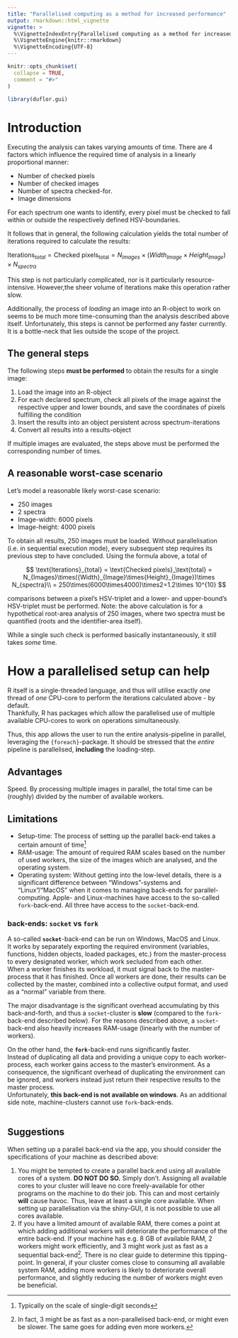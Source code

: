 ---
title: "Parallelised computing as a method for increased performance"
output: rmarkdown::html_vignette
vignette: >
  %\VignetteIndexEntry{Parallelised computing as a method for increased performance}
  %\VignetteEngine{knitr::rmarkdown}
  %\VignetteEncoding{UTF-8}
---

```{r, include = FALSE}
knitr::opts_chunk$set(
  collapse = TRUE,
  comment = "#>"
)
```

```{r setup}
library(duflor.gui)
```

# Introduction

Executing the analysis can takes varying amounts of time. There are 4 factors which influence the required time of analysis in a linearly proportional manner:

-   Number of checked pixels
-   Number of checked images
-   Number of spectra checked-for.
-   Image dimensions

For each spectrum one wants to identify, every pixel must be checked to fall within or outside the respectively defined HSV-boundaries.

It follows that in general, the following calculation yields the total number of iterations required to calculate the results:

$\text{Iterations}_{total} = \text{Checked pixels}_\text{total} = N_{Images}\times({Width}_{Image}\times{Height}_{Image})\times N_{spectra}$

This step is not particularly complicated, nor is it particularly resource-intensive. However,the sheer volume of iterations make this operation rather slow.

Additionally, the process of *loading* an image into an R-object to work on seems to be much more time-consuming than the analysis described above itself. Unfortunately, this steps is cannot be performed any faster currently. It is a bottle-neck that lies outside the scope of the project.

## The general steps

The following steps **must be performed** to obtain the results for a single image:

1.  Load the image into an R-object
2.  For each declared spectrum, check all pixels of the image against the respective upper and lower bounds, and save the coordinates of pixels fulfilling the condition
3.  Insert the results into an object persistent across spectrum-iterations
4.  Convert all results into a results-object

If multiple images are evaluated, the steps above must be performed the corresponding number of times.

## A reasonable worst-case scenario

Let's model a reasonable likely worst-case scenario:

-   250 images
-   2 spectra
-   Image-width: 6000 pixels
-   Image-height: 4000 pixels

To obtain all results, 250 images must be loaded. Without parallelisation (i.e. in sequential execution mode), every subsequent step requires its previous step to have concluded. Using the formula above, a total of

$$
\text{Iterations}_{total} = \text{Checked pixels}_\text{total} = N_{Images}\times({Width}_{Image}\times{Height}_{Image})\times N_{spectra}\\
 = 250\times(6000\times4000)\times2=1.2\times 10^{10}
$$

comparisons between a pixel's HSV-triplet and a lower- and upper-bound's HSV-triplet must be performed. Note: the above calculation is for a hypothetical root-area analysis of 250 images, where two spectra must be quantified (roots and the identifier-area itself).

While a single such check is performed basically instantaneously, it still takes *some* time.

# How a parallelised setup can help

R itself is a single-threaded language, and thus will utilise exactly *one* thread of *one* CPU-core to perform the iterations calculated above - by default.\
Thankfully, R has packages which allow the parallelised use of multiple available CPU-cores to work on operations simultaneously.

Thus, this app allows the user to run the entire analysis-pipeline in parallel, leveraging the `{foreach}`-package. It should be stressed that the *entire* pipeline is parallelised, **including** the loading-step.

## Advantages

Speed. By processing multiple images in parallel, the total time can be (roughly) divided by the number of available workers.

## Limitations

-   Setup-time: The process of setting up the parallel back-end takes a certain amount of time[^1]
-   RAM-usage: The amount of required RAM scales based on the number of used workers, the size of the images which are analysed, and the operating system.
-   Operating system: Without getting into the low-level details, there is a significant difference between "Windows"-systems and "Linux"/"MacOS" when it comes to managing back-ends for parallel-computing. Apple- and Linux-machines have access to the so-called `fork`-back-end. All three have access to the `socket`-back-end.

[^1]: Typically on the scale of single-digit seconds

### back-ends: `socket` vs `fork`

A so-called **`socket`**-back-end can be run on Windows, MacOS and Linux.\
It works by separately exporting the required environment (variables, functions, hidden objects, loaded packages, etc.) from the master-process to every designated worker, which work secluded from each other.\
When a worker finishes its workload, it must signal back to the master-process that it has finished. Once all workers are done, their results can be collected by the master, combined into a collective output format, and used as a "normal" variable from there.

The major disadvantage is the significant overhead accumulating by this back-and-forth, and thus a `socket`-cluster is **slow** (compared to the `fork`-back-end described below). For the reasons described above, a `socket`-back-end also heavily increases RAM-usage (linearly with the number of workers).

On the other hand, the **`fork`**-back-end runs significantly faster.\
Instead of duplicating all data and providing a unique copy to each worker-process, each worker gains access to the master's environment. As a consequence, the significant overhead of duplicating the environment can be ignored, and workers instead just return their respective results to the master process.\
Unfortunately, **this back-end is not available on windows**. As an additional side note, machine-clusters cannot use `fork`-back-ends.\
\

## Suggestions

When setting up a parallel back-end via the app, you should consider the specifications of your machine as described above:

1.  You might be tempted to create a parallel back.end using all available cores of a system. **DO NOT DO SO.** Simply don't. Assigning all available cores to your cluster will leave no core freely-available for other programs on the machine to do their job. This can and most certainly **will** cause havoc. Thus, leave at least a single core available. When setting up parallelisation via the shiny-GUI, it is not possible to use all cores available.
2.  If you have a limited amount of available RAM, there comes a point at which adding additional workers will deteriorate the performance of the entire back-end. If your machine has e.g. 8 GB of available RAM, 2 workers might work efficiently, and 3 might work just as fast as a sequential back-end[^2]. There is no clear guide to determine this tipping-point. In general, if your cluster comes close to consuming all available system RAM, adding more workers is likely to deteriorate overall performance, and slightly reducing the number of workers might even be beneficial.\

[^2]: In fact, 3 might be as fast as a non-parallelised back-end, or might even be slower. The same goes for adding even more workers.
